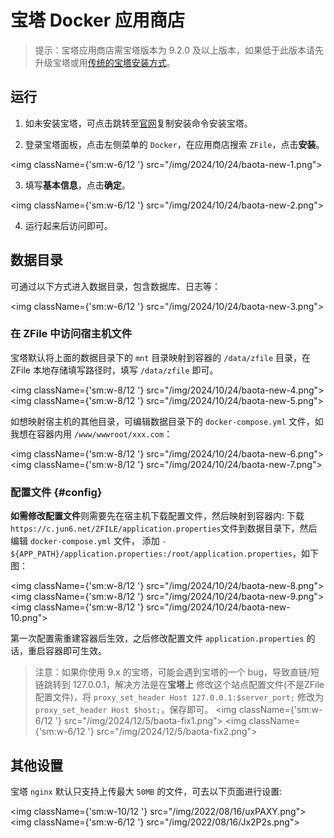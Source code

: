 # 宝塔 Docker 应用商店

> 提示：宝塔应用商店需宝塔版本为 9.2.0 及以上版本，如果低于此版本请先升级宝塔或用[传统的宝塔安装方式](./os-baota)。

## 运行

1. 如未安装宝塔，可点击跳转至[官网](https://www.bt.cn/u/WYVNdM)复制安装命令安装宝塔。

2. 登录宝塔面板，点击左侧菜单的 `Docker`，在应用商店搜索 `ZFile`，点击**安装**。

<img className={'sm:w-6/12 '} src="/img/2024/10/24/baota-new-1.png"></img>


3. 填写**基本信息**，点击**确定**。

<img className={'sm:w-6/12 '} src="/img/2024/10/24/baota-new-2.png"></img>

4. 运行起来后访问即可。


## 数据目录

可通过以下方式进入数据目录，包含数据库、日志等：

<img className={'sm:w-6/12 '} src="/img/2024/10/24/baota-new-3.png"></img>


### 在 ZFile 中访问宿主机文件

宝塔默认将上面的数据目录下的 `mnt` 目录映射到容器的 `/data/zfile` 目录，在 ZFile 本地存储填写路径时，填写 `/data/zfile` 即可。

<img className={'sm:w-8/12 '} src="/img/2024/10/24/baota-new-4.png"></img>
<img className={'sm:w-8/12 '} src="/img/2024/10/24/baota-new-5.png"></img>

如想映射宿主机的其他目录，可编辑数据目录下的 `docker-compose.yml` 文件，如我想在容器内用 `/www/wwwroot/xxx.com`：

<img className={'sm:w-8/12 '} src="/img/2024/10/24/baota-new-6.png"></img>
<img className={'sm:w-8/12 '} src="/img/2024/10/24/baota-new-7.png"></img>


### 配置文件 {#config}

**如需修改配置文件**则需要先在宿主机下载配置文件，然后映射到容器内:
下载`https://c.jun6.net/ZFILE/application.properties`文件到数据目录下，然后编辑 `docker-compose.yml` 文件，
添加 `- ${APP_PATH}/application.properties:/root/application.properties`，如下图：

<img className={'sm:w-8/12 '} src="/img/2024/10/24/baota-new-8.png"></img>
<img className={'sm:w-8/12 '} src="/img/2024/10/24/baota-new-9.png"></img>
<img className={'sm:w-8/12 '} src="/img/2024/10/24/baota-new-10.png"></img>

第一次配置需重建容器后生效，之后修改配置文件 `application.properties` 的话，重启容器即可生效。


> 注意：如果你使用 9.x 的宝塔，可能会遇到宝塔的一个 bug，导致直链/短链跳转到 127.0.0.1，解决方法是在**宝塔上** 修改这个站点配置文件(不是ZFile配置文件)，将 `proxy_set_header Host 127.0.0.1:$server_port;` 修改为 `proxy_set_header Host $host;`，保存即可。
<img className={'sm:w-6/12 '} src="/img/2024/12/5/baota-fix1.png"></img>
<img className={'sm:w-6/12 '} src="/img/2024/12/5/baota-fix2.png"></img>

## 其他设置

宝塔 `nginx` 默认只支持上传最大 `50MB` 的文件，可去以下页面进行设置:

<img className={'sm:w-10/12 '} src="/img/2022/08/16/uxPAXY.png"></img>
<img className={'sm:w-6/12 '} src="/img/2022/08/16/Jx2P2s.png"></img>